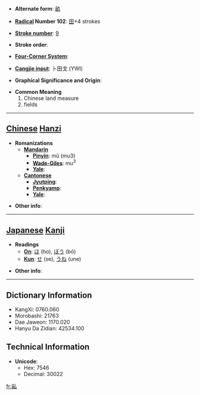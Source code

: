 * '''Alternate form''': [[畝]]

* '''[[Wiktionary:Chinese radical index| Radical]] Number 102''': [[Wiktionary:Chinese radical index 田|田]]+4 strokes

* '''[[Wiktionary:Chinese total strokes index|Stroke number]]''': [[Wiktionary:Chinese total strokes index 9|9]]

* '''Stroke order''': 

* '''[[Wiktionary:Chinese four corner index|Four-Corner System]]''': 

* '''[[Wiktionary:Chinese Cangjie index|Cangjie input]]''': 卜田戈 (YWI)

* '''Graphical Significance and Origin''': 

* '''Common Meaning'''
*#Chinese land measure
*# fields


----

== [[Chinese]] [[Hanzi]] ==

* '''Romanizations'''
** '''[[Mandarin]]'''
*** '''[[Pinyin]]''': mǔ (mu3)
*** '''[[Wade-Giles]]''': mu<sup>3</sup>
*** '''[[Yale]]''': 
** '''[[Cantonese]]'''
*** '''[[Jyutping]]''':
*** '''[[Penkyamp]]''': 
*** '''[[Yale]]''': 

* '''Other info''': 

----

== [[Japanese]] [[Kanji]] ==

* '''Readings'''
** '''[[On]]''': [[ほ]] (ho), [[ぼう]] (bō)
** '''[[Kun]]''': [[せ]] (se), [[うね]] (une)

* '''Other info''':  

----

== Dictionary Information ==

* KangXi: 0760.060
* Morobashi: 21763
* Dae Jaweon: 1170.020
* Hanyu Da Zidian: 42534.100

== Technical Information ==

* '''Unicode''':
** Hex: 7546
** Decimal: 30022

[[fr:畆]]